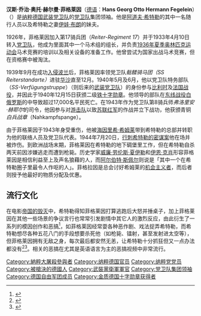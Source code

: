 {{Infobox military person
| name = 赫爾曼·菲格萊因
| birth_date = {{birth date|1906|10|30|df=y}}
| death_date = {{death date and age|1945|4|28|1906|10|30|df=y}}
| image = Hermann Fegelein.jpg
| alt = A black-and-white photograph of a smiling man in semi profile wearing a military uniform and a neck order in shape of an Iron Cross.
| caption = 党卫队旗队领袖的赫爾曼·菲格萊因
| birth_place = {{flag|German Empire}}[[巴伐利亚王国|巴伐利亚王国]][[安斯巴赫|安斯巴赫]]
| death_place = {{flag|Nazi Germany}}[[柏林|柏林]]
| allegiance =
 {{plainlist |
* {{flag|Weimar Republic}} (至1933年)
* {{flag|Nazi Germany}} (1933至1945年)
 }}
| serviceyears = 1925–45年
| branch = {{flagdeco|Weimar Republic|naval}} [[国家防卫军|国家防卫军]]<br/>[[File:Flag_Schutzstaffel.svg|23px]] ''[[武装党卫队|武装党卫队]]''
| rank = [[File:SS-Gruppenführer_Collar_Rank.svg|40px]] ''SS-Gruppenführer und Generalleutnant der Waffen-SS（[[党卫队|党卫队]]集团领袖及[[武装党卫队|武装党卫队]][[中將|中將]]）''
| servicenumber = [[纳粹党|纳粹党]] #1,200,158<br/>[[党卫队|党卫队]] #66,680
| commands =
 {{plainlist |
* {{link-en|党卫队骑兵旅|SS Cavalry Brigade}}
* {{link-en|党卫队骑兵师第8师''弗洛里安·赫耶尔''|8th SS Cavalry Division Florian Geyer}}
 }}
| unit = 
| battles = [[第二次世界大战|第二次世界大战]]
| relations = {{plainlist |
* {{link-en|瓦尔德马·菲格莱因|Waldemar Fegelein}} (弟)
* [[伊娃·布朗|伊娃·布朗]] (大姨子)
* {{link-en|格蕾特·布朗|Gretl Braun}} (妻)
}}
| awards = 橡葉帶劍騎士鐵十字勳章（[[鐵十字勳章|鐵十字勳章]]）
| laterwork = 
}}

'''汉斯·乔治·奥托·赫尔曼·菲格莱因'''（[[德语|德语]]：'''Hans Georg Otto Hermann Fegelein'''）（{{bd|1906年|10月30日|1945年|4月28日}}）是[[纳粹德国|纳粹德国]][[武装党卫队|武装党卫队]]的[[党卫队|党卫队]]集团领袖。他是[[阿道夫·希特勒|阿道夫·希特勒]]的其中一名随行人员以及希特勒之妻[[伊娃·布朗|伊娃·布朗]]的妹夫。

1926年，菲格莱因加入第17骑兵团（''Reiter-Regiment 17''）并于1933年4月10日转入[[党卫队|党卫队]]，他成为里面其中一个马术组的组长，并负责[[1936年夏季奥林匹克运动会|1936年夏季奥林匹克运动会]]马术竞赛的培训以及相关设备的准备工作。他曾尝试为国家出战马术竞赛，但在资格赛中被淘汰。

1939年9月在成功[[入侵波兰|入侵波兰]]后，菲格莱因率领党卫队''骷髅骑马团（SS {{link-en|Totenkopf|Totenkopf}} Reiterstandarte）''进驻[[华沙|华沙]]直至12月。1940年5月及6月，他以党卫队特务部队（''SS-Verfügungstruppe''）（则后来的[[武装党卫队|武装党卫队]]）的身份参与[[比利时战役|比利时]]及[[法国战役|法国战役]]，并因此于1940年12月15日获颁二级[[铁十字勋章|铁十字勋章]]。他领导的部队在[[苏德战争|东线战役]][[白俄罗斯苏维埃社会主义共和国|白俄罗斯]]的{{link-en|普里皮亚季行军|Pripyat swamps (punitive operation)}}中导致超过17,000名平民死亡。在1943年作为党卫队第8骑兵师''弗洛里安·赫耶尔''的司令，他因参与对[[游击队|游击队]]以致[[苏联红军|苏联红军]]的作战并立下战功，他获颁青铜''白兵战章''（Nahkampfspange）。

由于菲格莱因于1943年身受重伤，他被[[海因里希·希姆莱|海因里希·希姆莱]]带到希特勒的总部并转职为他的联络人员及党卫队代表。1944年7月20日，[[7月20日密谋案|行刺希特勒的密谋案]]他在场并被炸伤。到欧洲战场末期，菲格莱因在希特勒的地下碉堡里工作，但在希特勒自杀两天前因涉嫌逃走而遭到枪毙。历史学家[[威廉·劳伦斯·夏伊勒|威廉·劳伦斯·夏伊勒]]和[[伊恩·克肖|伊恩·克肖]]形容菲格莱因是相信利益至上及声名狼藉的人，而[[阿尔伯特·斯佩尔|阿尔伯特·斯佩尔]]则说是「其中一个在希特勒圈子里最令人作呕的人」。菲格拉因是总会讨好希姆莱的[[机会主义|机会主义者]]，而后者则授予他最好的物质分配及优惠。

== 流行文化 ==
在电影[[帝国的毁灭|帝国的毁灭]]中，希特勒得知菲格莱因打算逃跑后大怒并捶桌子，加上菲格莱因在其他一些场景的争议言行也常常引发剧情中其它人的激烈反应，由此衍生了一系列的模因创作和恶搞<ref>{{cite book |author1=Gavriel D. Rosenfeld |title=Hi Hitler!: How the Nazi Past Is Being Normalized in Contemporary Culture (English Edition) |publisher=Cambridge University Press |isbn=9781107073999 |pages=192}}</ref>，如菲格莱因经常耍各种恶作剧、戏法捉弄希特勒，而希特勒想尽各种五花八门的手段想要杀死他（如枪毙、镭射，甚至发射进太空等），但菲格莱因拥有无敌之身，每次最后都安然无恙，让希特勒十分抓狂但又一点办法都没有<ref>{{cite book |author1=Marc L Moskowitz |title=Internet Video Culture in China: YouTube, Youku, and the Space in Between |isbn=9780429535550 |pages=117}}</ref><ref>{{cite book |author1=Lyndsay Michalik Gratch |title=Adaptation Online: Creating Memes, Sweding Movies, and Other Digital Performances (Studies in New Media) (English Edition) |isbn=9781498547420 |pages=78}}</ref>。相关的恶搞在尤其是英语语言为主的恶搞视频中非常流行。


{{s-start}}
{{s-mil}}
{{succession box
| before = 没有
| after  = 党卫队旅队领袖 [[威廉·毕特里希|威廉·毕特里希]]<!-- Bittrich was Brigadeführer on 2 March 1942 -->
| title  = 党卫队骑兵旅指挥官
| years  = 1941年8月5日 —1942年3月2日
}}
{{succession box
| before = 党卫队后备旗队领袖 {{link-en|古斯塔夫·隆巴德|Gustav Lombard}} <!-- Lombard was Standartenführer der Reserve on 20 April 1943 -->
| after  = 党卫队旗队领袖 {{link-en|布鲁诺·斯特雷肯巴赫|Bruno Streckenbach}} <!-- Streckenbach was Standartenführer on 30 September 1943 -->
| title  = {{link-en|党卫队第8骑兵师''弗洛里安·赫耶尔''|8. SS-Kavallerie-Division ''Florian Geyer''}}指挥官
| years  = 1943年4月20日 –1943年9月30日
}}
{{succession box
| before = 党卫队旗队领袖 {{link-en|布鲁诺·斯特雷肯巴赫|Bruno Streckenbach}}
| after  = 党卫队旗队领袖 {{link-en|布鲁诺·斯特雷肯巴赫|Bruno Streckenbach}}
| title  = {{link-en|党卫队第8骑兵师''弗洛里安·赫耶尔''|8th SS Cavalry Division Florian Geyer}}指挥官
| years  = 1943年10月22日 –1944年1月1日
}}
{{s-end}}
{{希特勒}}
{{元首地堡內的最後居住者}}
{{Authority control}}
{{Subject bar
| portal1=第二次世界大战
| commons=y
}}

{{DEFAULTSORT:Fegelein, Hermann}}
[[Category:納粹大屠殺參與者|Category:納粹大屠殺參與者]]
[[Category:纳粹德国官员|Category:纳粹德国官员]]
[[Category:纳粹党党员|Category:纳粹党党员]]
[[Category:被槍決的德國人|Category:被槍決的德國人]]
[[Category:武裝黨衛軍軍官|Category:武裝黨衛軍軍官]]
[[Category:党卫队集团领袖|Category:党卫队集团领袖]]
[[Category:德国自由军团成员|Category:德国自由军团成员]]
[[Category:金质德国十字勋章获得者|Category:金质德国十字勋章获得者]]